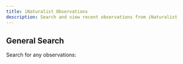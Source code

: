 ---
title: iNaturalist Observations
description: Search and view recent observations from iNaturalist
---


## General Search

Search for any observations:

<INaturalistData perPage={10} searchType="general" />
